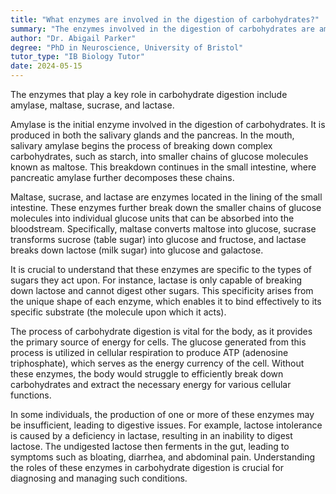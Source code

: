 ```yaml
---
title: "What enzymes are involved in the digestion of carbohydrates?"
summary: "The enzymes involved in the digestion of carbohydrates are amylase, maltase, sucrase, and lactase."
author: "Dr. Abigail Parker"
degree: "PhD in Neuroscience, University of Bristol"
tutor_type: "IB Biology Tutor"
date: 2024-05-15
---
```


The enzymes that play a key role in carbohydrate digestion include amylase, maltase, sucrase, and lactase.

Amylase is the initial enzyme involved in the digestion of carbohydrates. It is produced in both the salivary glands and the pancreas. In the mouth, salivary amylase begins the process of breaking down complex carbohydrates, such as starch, into smaller chains of glucose molecules known as maltose. This breakdown continues in the small intestine, where pancreatic amylase further decomposes these chains.

Maltase, sucrase, and lactase are enzymes located in the lining of the small intestine. These enzymes further break down the smaller chains of glucose molecules into individual glucose units that can be absorbed into the bloodstream. Specifically, maltase converts maltose into glucose, sucrase transforms sucrose (table sugar) into glucose and fructose, and lactase breaks down lactose (milk sugar) into glucose and galactose.

It is crucial to understand that these enzymes are specific to the types of sugars they act upon. For instance, lactase is only capable of breaking down lactose and cannot digest other sugars. This specificity arises from the unique shape of each enzyme, which enables it to bind effectively to its specific substrate (the molecule upon which it acts).

The process of carbohydrate digestion is vital for the body, as it provides the primary source of energy for cells. The glucose generated from this process is utilized in cellular respiration to produce ATP (adenosine triphosphate), which serves as the energy currency of the cell. Without these enzymes, the body would struggle to efficiently break down carbohydrates and extract the necessary energy for various cellular functions.

In some individuals, the production of one or more of these enzymes may be insufficient, leading to digestive issues. For example, lactose intolerance is caused by a deficiency in lactase, resulting in an inability to digest lactose. The undigested lactose then ferments in the gut, leading to symptoms such as bloating, diarrhea, and abdominal pain. Understanding the roles of these enzymes in carbohydrate digestion is crucial for diagnosing and managing such conditions.
    